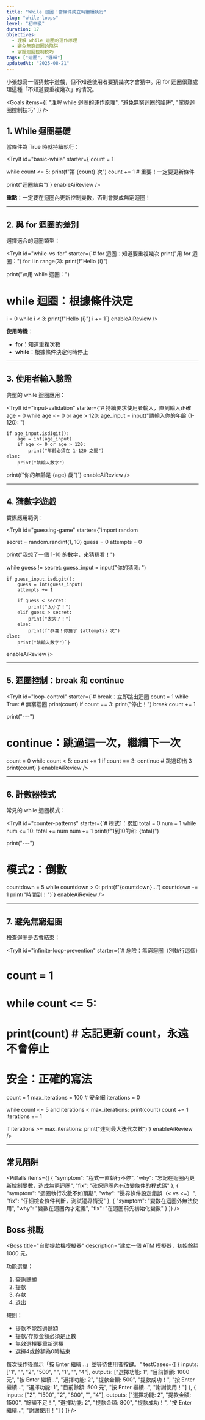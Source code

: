 ```yaml
---
title: "While 迴圈：當條件成立時繼續執行"
slug: "while-loops"
level: "初中級"
duration: 17
objectives:
  - 理解 while 迴圈的運作原理
  - 避免無窮迴圈的陷阱
  - 掌握迴圈控制技巧
tags: ["迴圈", "邏輯"]
updatedAt: "2025-08-21"
---
```

<Why>
小張想寫一個猜數字遊戲，但不知道使用者要猜幾次才會猜中。用 for 迴圈很難處理這種「不知道要重複幾次」的情況。
</Why>

<Goals items={[
"理解 while 迴圈的運作原理",
"避免無窮迴圈的陷阱",
"掌握迴圈控制技巧"
]} />

## 1. While 迴圈基礎

當條件為 True 時就持續執行：

<TryIt
id="basic-while"
starter={`count = 1

while count <= 5:
    print(f"第 {count} 次")
    count += 1  # 重要！一定要更新條件

print("迴圈結束")`}
enableAiReview
/>

**重點**：一定要在迴圈內更新控制變數，否則會變成無窮迴圈！

---

## 2. 與 for 迴圈的差別

選擇適合的迴圈類型：

<TryIt
id="while-vs-for"
starter={`# for 迴圈：知道要重複幾次
print("用 for 迴圈：")
for i in range(3):
    print(f"Hello {i}")

print("\n用 while 迴圈：")
# while 迴圈：根據條件決定
i = 0
while i < 3:
    print(f"Hello {i}")
    i += 1`}
enableAiReview
/>

**使用時機**：
- **for**：知道重複次數
- **while**：根據條件決定何時停止

---

## 3. 使用者輸入驗證

典型的 while 迴圈應用：

<TryIt
id="input-validation"
starter={`# 持續要求使用者輸入，直到輸入正確
age = 0
while age <= 0 or age > 120:
    age_input = input("請輸入你的年齡 (1-120): ")
    
    if age_input.isdigit():
        age = int(age_input)
        if age <= 0 or age > 120:
            print("年齡必須在 1-120 之間")
    else:
        print("請輸入數字")

print(f"你的年齡是 {age} 歲")`}
enableAiReview
/>

---

## 4. 猜數字遊戲

實際應用範例：

<TryIt
id="guessing-game"
starter={`import random

secret = random.randint(1, 10)
guess = 0
attempts = 0

print("我想了一個 1-10 的數字，來猜猜看！")

while guess != secret:
    guess_input = input("你的猜測: ")
    
    if guess_input.isdigit():
        guess = int(guess_input)
        attempts += 1
        
        if guess < secret:
            print("太小了！")
        elif guess > secret:
            print("太大了！")
        else:
            print(f"恭喜！你猜了 {attempts} 次")
    else:
        print("請輸入數字")`}
enableAiReview
/>

---

## 5. 迴圈控制：break 和 continue

<TryIt
id="loop-control"
starter={`# break：立即跳出迴圈
count = 1
while True:  # 無窮迴圈
    print(count)
    if count == 3:
        print("停止！")
        break
    count += 1

print("---")

# continue：跳過這一次，繼續下一次
count = 0
while count < 5:
    count += 1
    if count == 3:
        continue  # 跳過印出 3
    print(count)`}
enableAiReview
/>

---

## 6. 計數器模式

常見的 while 迴圈模式：

<TryIt
id="counter-patterns"
starter={`# 模式1：累加
total = 0
num = 1
while num <= 10:
    total += num
    num += 1
print(f"1到10的和: {total}")

print("---")

# 模式2：倒數
countdown = 5
while countdown > 0:
    print(f"{countdown}...")
    countdown -= 1
print("時間到！")`}
enableAiReview
/>

---

## 7. 避免無窮迴圈

檢查迴圈是否會結束：

<TryIt
id="infinite-loop-prevention"
starter={`# 危險：無窮迴圈（別執行這個）
# count = 1
# while count <= 5:
#     print(count)  # 忘記更新 count，永遠不會停止

# 安全：正確的寫法
count = 1
max_iterations = 100  # 安全網
iterations = 0

while count <= 5 and iterations < max_iterations:
    print(count)
    count += 1
    iterations += 1

if iterations >= max_iterations:
    print("達到最大迭代次數")`}
enableAiReview
/>

---

## 常見陷阱

<Pitfalls items={[
{
"symptom": "程式一直執行不停",
"why": "忘記在迴圈內更新控制變數，造成無窮迴圈",
"fix": "確保迴圈內有改變條件的程式碼"
},
{
"symptom": "迴圈執行次數不如預期",
"why": "邊界條件設定錯誤（< vs <=）",
"fix": "仔細檢查條件判斷，測試邊界情況"
},
{
"symptom": "變數在迴圈外無法使用",
"why": "變數在迴圈內才定義",
"fix": "在迴圈前先初始化變數"
}
]} />

## Boss 挑戰

<Boss
  title="自動提款機模擬器"
  description="建立一個 ATM 模擬器，初始餘額 1000 元。

功能選單：
1. 查詢餘額
2. 提款
3. 存款  
4. 退出

規則：
- 提款不能超過餘額
- 提款/存款金額必須是正數
- 無效選擇要重新選擇
- 選擇4或餘額為0時結束

每次操作後顯示「按 Enter 繼續...」並等待使用者按鍵。"
  testCases={[
    {
      inputs: ["1", "", "2", "500", "", "1", "", "4"],
      outputs: ["選擇功能: 1", "目前餘額: 1000 元", "按 Enter 繼續...", "選擇功能: 2", "提款金額: 500", "提款成功！", "按 Enter 繼續...", "選擇功能: 1", "目前餘額: 500 元", "按 Enter 繼續...", "謝謝使用！"]
    },
    {
      inputs: ["2", "1500", "2", "800", "", "4"],
      outputs: ["選擇功能: 2", "提款金額: 1500", "餘額不足！", "選擇功能: 2", "提款金額: 800", "提款成功！", "按 Enter 繼續...", "謝謝使用！"]
    }
  ]}
/>